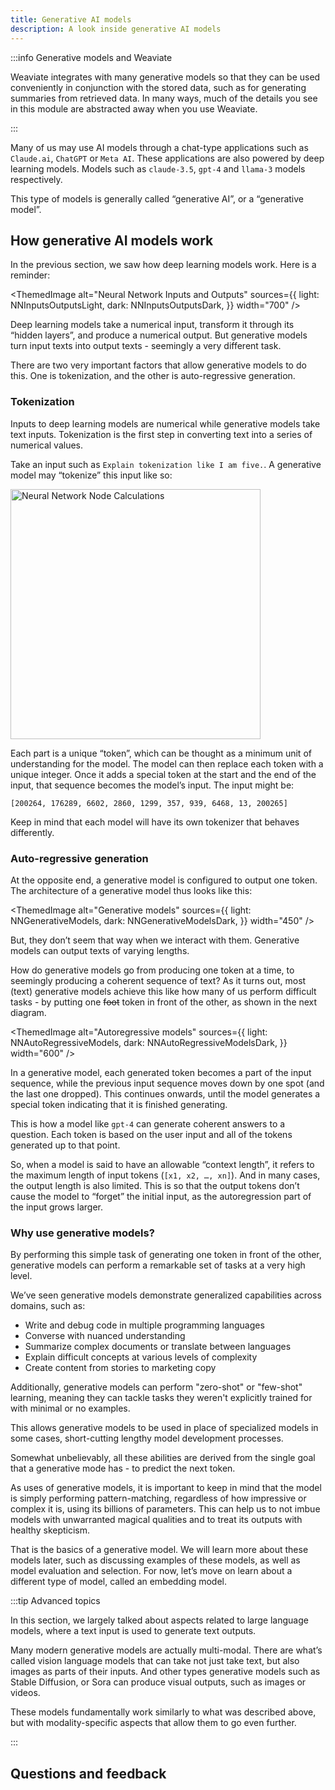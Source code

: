 ```yaml
---
title: Generative AI models
description: A look inside generative AI models
---
```



:::info Generative models and Weaviate

Weaviate integrates with many generative models so that they can be used conveniently in conjunction with the stored data, such as for generating summaries from retrieved data. In many ways, much of the details you see in this module are abstracted away when you use Weaviate.

:::

Many of us may use AI models through a chat-type applications such as `Claude.ai`, `ChatGPT` or `Meta AI`. These applications are also powered by deep learning models. Models such as `claude-3.5`, `gpt-4` and `llama-3` models respectively.

This type of models is generally called “generative AI”, or a “generative model”.

## <i class="fa-solid fa-chalkboard-user"></i> How generative AI models work

In the previous section, we saw how deep learning models work. Here is a reminder:


<ThemedImage
  alt="Neural Network Inputs and Outputs"
  sources={{
    light: NNInputsOutputsLight,
    dark: NNInputsOutputsDark,
  }}
  width="700"
/>

Deep learning models take a numerical input, transform it through its “hidden layers”, and produce a numerical output. But generative models turn input texts into output texts - seemingly a very different task.

There are two very important factors that allow generative models to do this. One is tokenization, and the other is auto-regressive generation.

### <i class="fa-solid fa-chalkboard-user"></i> Tokenization

Inputs to deep learning models are numerical while generative models take text inputs. Tokenization is the first step in converting text into a series of numerical values.

Take an input such as `Explain tokenization like I am five.`. A generative model may “tokenize” this input like so:


<img
  alt="Neural Network Node Calculations"
  src={Tokenization}
  width="400"
/>

Each part is a unique “token”, which can be thought as a minimum unit of understanding for the model. The model can then replace each token with a unique integer. Once it adds a special token at the start and the end of the input, that sequence becomes the model’s input. The input might be:

`[200264, 176289, 6602, 2860, 1299, 357, 939, 6468, 13, 200265]`

Keep in mind that each model will have its own tokenizer that behaves differently.

### <i class="fa-solid fa-chalkboard-user"></i> Auto-regressive generation

At the opposite end, a generative model is configured to output one token. The architecture of a generative model thus looks like this:


<ThemedImage
  alt="Generative models"
  sources={{
    light: NNGenerativeModels,
    dark: NNGenerativeModelsDark,
  }}
  width="450"
/>

But, they don’t seem that way when we interact with them. Generative models can output texts of varying lengths.

How do generative models go from producing one token at a time, to seemingly producing a coherent sequence of text? As it turns out, most (text) generative models achieve this like how many of us perform difficult tasks - by putting one ~~foot~~ token in front of the other, as shown in the next diagram.


<ThemedImage
  alt="Autoregressive models"
  sources={{
    light: NNAutoRegressiveModels,
    dark: NNAutoRegressiveModelsDark,
  }}
  width="600"
/>

In a generative model, each generated token becomes a part of the input sequence, while the previous input sequence moves down by one spot (and the last one dropped). This continues onwards, until the model generates a special token indicating that it is finished generating.

This is how a model like `gpt-4` can generate coherent answers to a question. Each token is based on the user input and all of the tokens generated up to that point.

So, when a model is said to have an allowable “context length”, it refers to the maximum length of input tokens (`[x1, x2, …, xn]`). And in many cases, the output length is also limited. This is so that the output tokens don’t cause the model to “forget” the initial input, as the autoregression part of the input grows larger.

### <i class="fa-solid fa-chalkboard-user"></i> Why use generative models?

By performing this simple task of generating one token in front of the other, generative models can perform a remarkable set of tasks at a very high level.

We’ve seen generative models demonstrate generalized capabilities across domains, such as:

- Write and debug code in multiple programming languages
- Converse with nuanced understanding
- Summarize complex documents or translate between languages
- Explain difficult concepts at various levels of complexity
- Create content from stories to marketing copy

Additionally, generative models can perform "zero-shot" or "few-shot" learning, meaning they can tackle tasks they weren't explicitly trained for with minimal or no examples.

This allows generative models to be used in place of specialized models in some cases, short-cutting lengthy model development processes.

Somewhat unbelievably, all these abilities are derived from the single goal that a generative mode has - to predict the next token.

As uses of generative models, it is important to keep in mind that the model is simply performing pattern-matching, regardless of how impressive or complex it is, using its billions of parameters. This can help us to not imbue models with unwarranted magical qualities and to treat its outputs with healthy skepticism.

That is the basics of a generative model. We will learn more about these models later, such as discussing examples of these models, as well as model evaluation and selection. For now, let’s move on learn about a different type of model, called an embedding model.

:::tip Advanced topics

In this section, we largely talked about aspects related to large language models, where a text input is used to generate text outputs.
<br/>

Many modern generative models are actually multi-modal. There are what’s called vision language models that can take not just take text, but also images as parts of their inputs. And other types generative models such as Stable Diffusion, or Sora can produce visual outputs, such as images or videos.
<br/>

These models fundamentally work similarly to what was described above, but with modality-specific aspects that allow them to go even further.

:::

## Questions and feedback


<DocsFeedback/>
